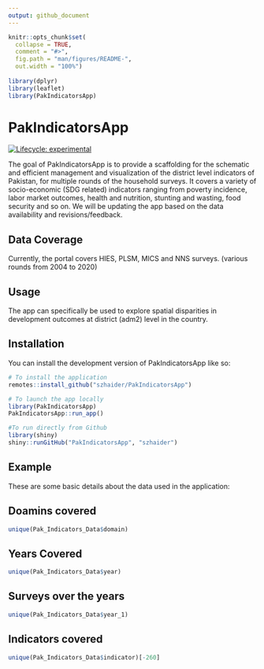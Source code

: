 ```yaml
---
output: github_document
---
```



```r
knitr::opts_chunk$set(
  collapse = TRUE,
  comment = "#>",
  fig.path = "man/figures/README-",
  out.width = "100%")
  
library(dplyr)
library(leaflet)
library(PakIndicatorsApp)

```

# PakIndicatorsApp

[![Lifecycle: experimental](https://img.shields.io/badge/lifecycle-experimental-orange.svg)](https://lifecycle.r-lib.org/articles/stages.html#experimental)

The goal of PakIndicatorsApp is to provide a scaffolding for the schematic and efficient management and visualization of the district level indicators of Pakistan, for multiple rounds of the household surveys. It covers a variety of socio-economic (SDG related) indicators ranging from  poverty incidence, labor market outcomes, health and nutrition, stunting and wasting, food security and so on.
We will be updating the app based on the data availability and revisions/feedback.

## Data Coverage

Currently, the portal covers HIES, PLSM, MICS and NNS surveys. (various rounds from 2004 to 2020)


## Usage

The app can specifically be used to explore spatial disparities in development outcomes at district (adm2) level in the country.

## Installation

You can install the development version of PakIndicatorsApp like so:

``` r
# To install the application 
remotes::install_github("szhaider/PakIndicatorsApp")

# To launch the app locally
library(PakIndicatorsApp)
PakIndicatorsApp::run_app()

#To run directly from Github
library(shiny)
shiny::runGitHub("PakIndicatorsApp", "szhaider")
```

## Example

These are some basic details about the data used in the application:

## Doamins covered

```r
unique(Pak_Indicators_Data$domain)

```
## Years Covered

```r
unique(Pak_Indicators_Data$year)

```
## Surveys over the years


```r
unique(Pak_Indicators_Data$year_1)

```

## Indicators covered


```r
unique(Pak_Indicators_Data$indicator)[-260]

```
